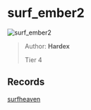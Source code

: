 
# surf_ember2

![surf_ember2](https://raw.githubusercontent.com/Sayt123/SurfMapPics/Maps-and-bonuses/csgo/surf_ember2.jpg)

> Author: **Hardex**
>
> Tier 4

## Records

[surfheaven](https://surfheaven.eu/map/surf_ember2)
